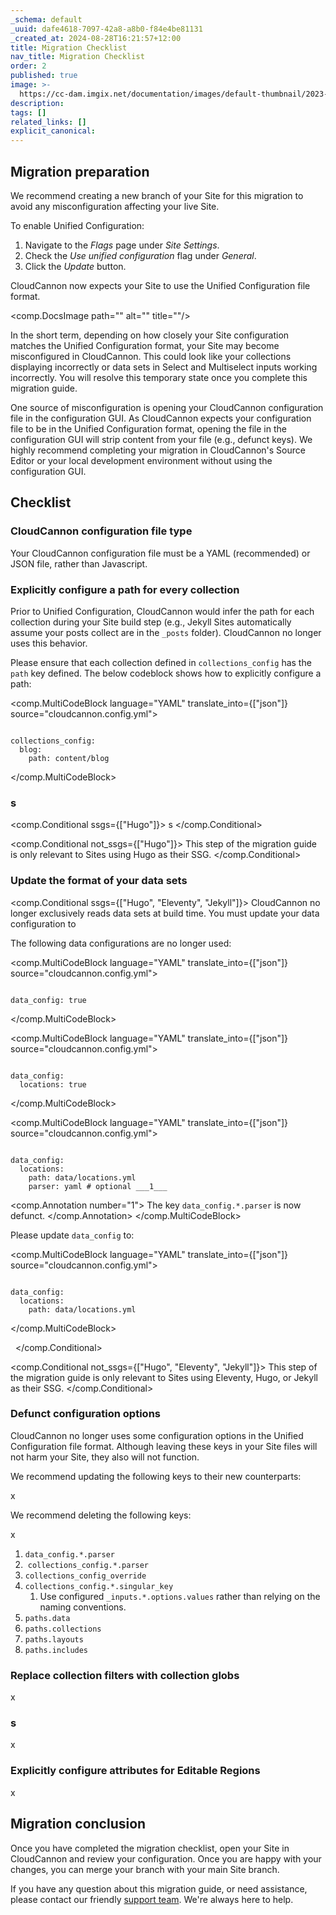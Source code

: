 ```yaml
---
_schema: default
_uuid: dafe4618-7097-42a8-a8b0-f84e4be81131
_created_at: 2024-08-28T16:21:57+12:00
title: Migration Checklist
nav_title: Migration Checklist
order: 2
published: true
image: >-
  https://cc-dam.imgix.net/documentation/images/default-thumbnail/2023-Q4/CloudCannon-Documentation-Thumbnail.png
description:
tags: []
related_links: []
explicit_canonical:
---
```

## Migration preparation

We recommend creating a new branch of your Site for this migration to avoid any misconfiguration affecting your live Site.

To enable Unified Configuration:

1. Navigate to the *Flags* page under *Site Settings*.
2. Check the *Use unified configuration* flag under *General*.
3. Click the *Update* button.

CloudCannon now expects your Site to use the Unified Configuration file format.

<comp.DocsImage path="" alt="" title=""/>

In the short term, depending on how closely your Site configuration matches the Unified Configuration format, your Site may become misconfigured in CloudCannon. This could look like your collections displaying incorrectly or data sets in Select and Multiselect inputs working incorrectly. You will resolve this temporary state once you complete this migration guide.

One source of misconfiguration is opening your CloudCannon configuration file in the configuration GUI. As CloudCannon expects your configuration file to be in the Unified Configuration format, opening the file in the configuration GUI will strip content from your file (e.g., defunct keys). We highly recommend completing your migration in CloudCannon's Source Editor or your local development environment without using the configuration GUI.

## Checklist

### CloudCannon configuration file type

Your CloudCannon configuration file must be a YAML (recommended) or JSON file, rather than Javascript.

### Explicitly configure a path for every collection

Prior to Unified Configuration, CloudCannon would infer the path for each collection during your Site build step (e.g., Jekyll Sites automatically assume your posts collect are in the `_posts` folder). CloudCannon no longer uses this behavior.

Please ensure that each collection defined in `collections_config` has the `path` key defined. The below codeblock shows how to explicitly configure a path:

<comp.MultiCodeBlock language="YAML" translate_into={["json"]} source="cloudcannon.config.yml">
``````````

collections_config:
  blog:
    path: content/blog

``````````
</comp.MultiCodeBlock>

### s

<comp.Conditional ssgs={["Hugo"]}>
  s
</comp.Conditional>

<comp.Conditional not_ssgs={["Hugo"]}>
  This step of the migration guide is only relevant to Sites using Hugo as their SSG.
</comp.Conditional>

### Update the format of your data sets

<comp.Conditional ssgs={["Hugo", "Eleventy", "Jekyll"]}>
  CloudCannon no longer exclusively reads data sets at build time. You must update your data configuration to

  The following data configurations are no longer used:

  <comp.MultiCodeBlock language="YAML" translate_into={["json"]} source="cloudcannon.config.yml">
  ``````````

  data_config: true

  ``````````
  </comp.MultiCodeBlock>

  <comp.MultiCodeBlock language="YAML" translate_into={["json"]} source="cloudcannon.config.yml">
  ``````````

  data_config:
    locations: true

  ``````````
  </comp.MultiCodeBlock>

  <comp.MultiCodeBlock language="YAML" translate_into={["json"]} source="cloudcannon.config.yml">
  ``````````

  data_config:
    locations:
      path: data/locations.yml
      parser: yaml # optional ___1___

  ``````````
  <comp.Annotation number="1">
  The key `data_config.*.parser` is now defunct.
</comp.Annotation> </comp.MultiCodeBlock>

  Please update `data_config` to:

  <comp.MultiCodeBlock language="YAML" translate_into={["json"]} source="cloudcannon.config.yml">
  ``````````

  data_config:
    locations:
      path: data/locations.yml

  ``````````
  </comp.MultiCodeBlock>

  &nbsp;
</comp.Conditional>

<comp.Conditional not_ssgs={["Hugo", "Eleventy", "Jekyll"]}>
  This step of the migration guide is only relevant to Sites using Eleventy, Hugo, or Jekyll as their SSG.
</comp.Conditional>

### Defunct configuration options

CloudCannon no longer uses some configuration options in the Unified Configuration file format. Although leaving these keys in your Site files will not harm your Site, they also will not function.

We recommend updating the following keys to their new counterparts:

x

We recommend deleting the following keys:

x

1. `data_config.*.parser`
2. &nbsp;`collections_config.*.parser`
3. `collections_config_override`
4. `collections_config.*.singular_key`
   1. Use configured `_inputs.*.options.values` rather than relying on the naming conventions.
5. `paths.data`
6. `paths.collections`
7. `paths.layouts`
8. `paths.includes`

### Replace collection filters with collection globs

x

### s

x

### Explicitly configure attributes for Editable Regions

x

## Migration conclusion

Once you have completed the migration checklist, open your Site in CloudCannon and review your configuration. Once you are happy with your changes, you can merge your branch with your main Site branch.

If you have any question about this migration guide, or need assistance, please contact our friendly [support team](/support/). We're always here to help.